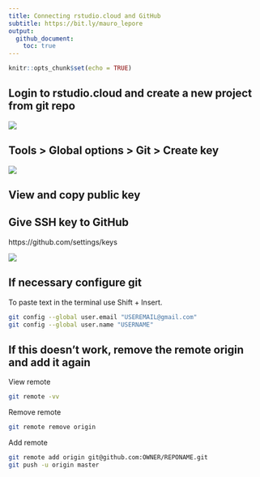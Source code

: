 ```yaml
---
title: Connecting rstudio.cloud and GitHub
subtitle: https://bit.ly/mauro_lepore
output: 
  github_document:
    toc: true
---
```


```r
knitr::opts_chunk$set(echo = TRUE)
```

## Login to rstudio.cloud and create a new project from git repo

![](https://i.imgur.com/E1wcTup.png)

## Tools > Global options > Git > Create key


![](https://i.imgur.com/8cyFyn7.png)

## View and copy public key

## Give SSH key to GitHub

https://github.com/settings/keys

![](https://i.imgur.com/Zu1SmoB.png)



## If necessary configure git

To paste text in the terminal use Shift + Insert.

```bash
git config --global user.email "USEREMAIL@gmail.com"
git config --global user.name "USERNAME"

```

## If this doesn't work, remove the remote origin and add it again

View remote

```bash
git remote -vv
```

Remove remote

```bash
git remote remove origin
```
Add remote

```bash
git remote add origin git@github.com:OWNER/REPONAME.git
git push -u origin master
```

